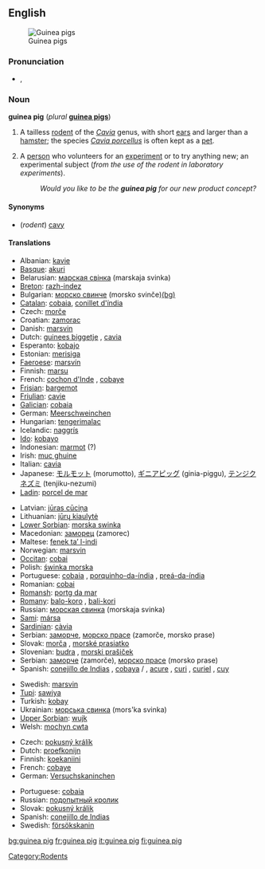 {{wikipedia}}
==English==
[[Image:Guinea 1.jpg|thumb|Guinea pigs]]

===Pronunciation===
*{{IPA|/'gɪni pɪɡ/}}, {{SAMPA|/"gIni pIg/}}

===Noun===
'''guinea pig''' (''plural'' '''[[guinea pigs]]''')

# A tailless [[rodent]] of the ''[[Cavia]]'' genus, with short [[ear]]s and larger than a [[hamster]]; the species ''[[Cavia porcellus]]'' is often kept as a [[pet]].
# {{idiom}} A [[person]] who volunteers for an [[experiment]] or to try anything new; an experimental subject (''from the use of the rodent in laboratory experiments'').
#: ''Would you like to be the '''guinea pig''' for our new product concept?''

====Synonyms====
*(''rodent'') [[cavy]]

====Translations====
{{trans-top|rodent}}
*Albanian: [[kavie]]
*[[Basque]]: [[akuri]]
*Belarusian: [[марская свінка]] (marskaja svinka) {{f}}
*[[Breton]]: [[razh-indez]]
*Bulgarian: [[морско свинче]] (morsko svinče)[[:bg:морско свинче|(bg)]]
*[[Catalan]]: [[cobaia]], [[conillet d'índia]]
*Czech: [[morče]] {{n}}
*Croatian: [[zamorac]] {{m}}
*Danish: [[marsvin]]
*Dutch: [[guinees biggetje]] {{n}}, [[cavia]] {{m}}
*Esperanto: [[kobajo]]
*Estonian: [[merisiga]]
*[[Faeroese]]: [[marsvín]]
*Finnish: [[marsu]]
*French: [[cochon d'Inde]] {{m}}, [[cobaye]] {{m}}
*[[Frisian]]: [[bargemot]]
*[[Friulian]]: [[cavie]]
*[[Galician]]: [[cobaia]]
*German: [[Meerschweinchen]] {{n}}
*Hungarian: [[tengerimalac]]
*Icelandic: [[naggrís]] {{m}}
*[[Ido]]: [[kobayo]]
*Indonesian: [[marmot#Indonesian|marmot]] (?)
*Irish: [[muc ghuine]]
*Italian: [[cavia]] {{f}}
*Japanese: [[モルモット]] (morumotto), [[ギニアピッグ]] (ginia-piggu), [[テンジクネズミ]] (tenjiku-nezumi)
*[[Ladin]]: [[porcel de mar]]
{{trans-mid}}
*Latvian: [[jūras cūciņa]]
*Lithuanian: [[jūrų kiaulytė]]
*[[Lower Sorbian]]: [[morska swinka]]
*Macedonian: [[заморец]] (zamorec)
*Maltese: [[fenek ta’ l-indi]]
*Norwegian: [[marsvin]] {{n}}
*[[Occitan]]: [[cobai]]
*Polish: [[świnka morska]]
*Portuguese: [[cobaia]] {{f}}, [[porquinho-da-índia]] {{m}}, [[preá-da-índia]] {{m}}
*Romanian: [[cobai]]
*[[Romansh]]: [[portg da mar]]
*[[Romany]]: [[balo-koro]] {{m}}, [[bali-kori]] {{f}}
*Russian: [[морская свинка]] (morskaja svinka) {{f}}
*[[Sami]]: [[mársa]]
*[[Sardinian]]: [[càvia]]
*Serbian: [[заморче]], [[морско прасе]] (zamorče, morsko prase)
*Slovak: [[morča]] {{n}}, [[morské prasiatko]] {{n}}
*Slovenian: [[budra]] {{f}}, [[morski prašiček]] {{m}}
*Serbian: [[заморче]] (zamorče), [[морско прасе]] (morsko prase)
*Spanish: [[conejillo de Indias]] {{m}} {{italbrac|especially figurative usage}}, [[cobaya]] {{f}}/{{m}} {{italbrac|especially scientific usage}}, [[acure]] {{m}} {{italbrac|Venezuela}}, [[curi]] {{m}} {{italbrac|Colombia}}, [[curiel]] {{m}} {{italbrac|Cuba}}, [[cuy]] {{m}} {{italbrac|Argentina|Bolivia|Chile|Ecuador|Peru|Southern Colombian Andes}}  

*Swedish: [[marsvin]]
*[[Tupi]]: [[sawiya]]
*Turkish: [[kobay]]
*Ukrainian: [[морська свинка]] (mors'ka svinka)
*[[Upper Sorbian]]: [[wujk]]
*Welsh: [[mochyn cwta]]
{{trans-bottom}}

{{trans-top|volunteer for an experiment}}
*Czech: [[pokusný králík]] {{m}}
*Dutch: [[proefkonijn]] {{n}}
*Finnish: [[koekaniini]]
*French: [[cobaye]] {{m}}
*German: [[Versuchskaninchen]] {{n}}
{{trans-mid}}
*Portuguese: [[cobaia]] {{f}}
*Russian: [[подопытный кролик]] {{m}}
*Slovak: [[pokusný králik]] {{m}}
*Spanish: [[conejillo de Indias]] {{m}}
*Swedish: [[försökskanin]] {{c}}
{{trans-bottom}}

[[Category:Rodents]]

[[bg:guinea pig]]
[[fr:guinea pig]]
[[it:guinea pig]]
[[fi:guinea pig]]